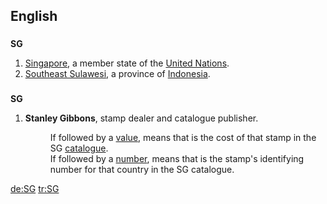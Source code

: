 {{see|sg|Sg|.sg}}
==English==
==={{abbreviation}}===
'''SG'''
#[[Singapore]], a member state of the [[United Nations]].
#[[Southeast Sulawesi]], a province of [[Indonesia]].
==={{abbreviation}}===
'''SG'''

# {{philately}} '''Stanley Gibbons''', stamp dealer and catalogue publisher.
#:If followed by a [[value]], means that is the cost of that stamp in the SG [[catalogue]].
#:If followed by a [[number]], means that is the stamp's identifying number for that country in the SG catalogue.

[[de:SG]]
[[tr:SG]]